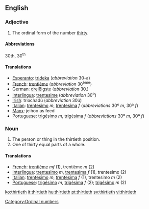 ==English==

===Adjective===

# The ordinal form of the number [[thirty]].

====Abbreviations====
30th, 30<sup>th</sup>

====Translations====

*[[Esperanto]]: [[trideka]] (''abbreviation'' 30-a)
*[[French]]: [[trentième]] (''abbreviation'' 30<sup>ème</sup>)
*German: [[dreißigste]] (''abbreviation'' 30.)
*[[Interlingua]]: [[trentesime]] (''abbreviation'' 30<sup>e</sup>)
*[[Irish]]: triochadú (''abbreviation'' 30ú)
*[[Italian]]: [[trentesimo]] ''m'', [[trentesima]] ''f'' (''abbreviations'' 30º ''m'', 30ª ''f'')
*[[Manx]]: jeihoo as feed
*[[Portuguese]]: [[trigésimo]] ''m'', [[trigésima]] ''f'' (''abbreviations'' 30º ''m'', 30ª ''f'')

===Noun===

#The person or thing in the thirtieth position.
#One of thirty equal parts of a whole.

====Translations====

*[[French]]: [[trentième]] ''mf'' (1), trentième ''m'' (2)
*[[Interlingua]]: [[trentesimo]] ''m'', [[trentesima]] ''f'' (1), trentesimo (2)
*[[Italian]]: [[trentesimo]] ''m'', [[trentesima]] ''f'' (1), trentesimo ''m'' (2)
*[[Portuguese]]: [[trigésimo]] ''m'', [[trigésima]] ''f'' (2); [[trigésimo]] ''m'' (2)

[[Category:Ordinal numbers]]

[[ko:thirtieth]]
[[it:thirtieth]]
[[hu:thirtieth]]
[[pt:thirtieth]]
[[sv:thirtieth]]
[[vi:thirtieth]]
